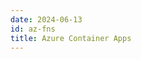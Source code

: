 ```yaml
---
date: 2024-06-13
id: az-fns
title: Azure Container Apps
---
```


<DocCardContainer>

<DocCard
    title="📄️ Metrics"
    description="To monitor Azure Container App's system metrics like CPU Percentage..."
    href="/docs/azure-monitoring/az-fns/metrics/"
/>

<DocCard
    title="📄️ Logging"
    description="The following categories of Container Apps Logs are available..."
    href="/docs/azure-monitoring/az-fns/logging/"
/>

<DocCard
    title="📄️ APM & Tracing"
    description="To get started with monitoring your Azure Container App..."
    href="/docs/azure-monitoring/az-fns/tracing/"
/>

</DocCardContainer>
